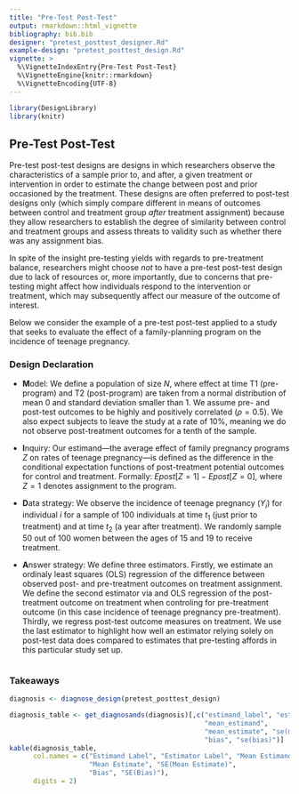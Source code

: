 ```yaml
---
title: "Pre-Test Post-Test"
output: rmarkdown::html_vignette
bibliography: bib.bib
designer: "pretest_posttest_designer.Rd"
example-design: "pretest_posttest_design.Rd"
vignette: >
  %\VignetteIndexEntry{Pre-Test Post-Test}
  %\VignetteEngine{knitr::rmarkdown}
  %\VignetteEncoding{UTF-8}
---
```



```r
library(DesignLibrary)
library(knitr)
```

## Pre-Test Post-Test

Pre-test post-test designs are designs in which researchers observe the characteristics of a sample prior to, and after, a given treatment or intervention in order to estimate the change between post and prior occasioned by the treatment. These designs are often preferred to post-test designs only (which simply compare different in means of outcomes between control and treatment group *after* treatment assignment) because they allow researchers to establish the degree of similarity between control and treatment groups and assess threats to validity such as whether there was any assignment bias.

In spite of the insight pre-testing yields with regards to pre-treatment balance, researchers might choose *not* to have a pre-test post-test design due to lack of resources or, more importantly, due to concerns that pre-testing might affect how individuals respond to the intervention or treatment, which may subsequently affect our measure of the outcome of interest.

Below we consider the example of a pre-test post-test applied to a study that seeks to evaluate the effect of a family-planning program on the incidence of teenage pregnancy.

### Design Declaration

  - **M**odel: We define a population of size $N$, where effect at time T1 (pre-program) and T2 (post-program) are taken from a normal distribution of mean 0 and standard deviation smaller than 1. We assume pre- and post-test outcomes to be highly and positively correlated ($\rho = 0.5$). We also expect subjects to leave the study at a rate of 10%, meaning we do not observe post-treatment outcomes for a tenth of the sample.
  
- **I**nquiry: Our estimand---the average effect of family pregnancy programs $Z$ on rates of teenage pregnancy---is defined as the difference in the conditional expectation functions of post-treatment potential outcomes for control and treatment. Formally: $E{post}[Z = 1] - E{post}[Z = 0]$, where $Z = 1$ denotes assignment to the program.

- **D**ata strategy: We observe the incidence of teenage pregnancy ($Y_i$) for individual $i$ for a sample of 100 individuals at time $t_1$ (just prior to treatment) and at time $t_2$ (a year after treatment). We randomly sample 50 out of 100 women between the ages of 15 and 19 to receive treatment.

- **A**nswer strategy: We define three estimators. Firstly, we estimate an ordinaly least squares (OLS) regression of the difference between observed post- and pre-treatment outcomes on treatment assignment. We define the second estimator via and OLS regression of the post-treatment outcome on treatment when controling for pre-treatment outcome (in this case incidence of teenage pregnancy pre-treatment). Thirdly, we regress post-test outcome measures on treatment. We use the last estimator to highlight how well an estimator relying solely on post-test data does compared to estimates that pre-testing affords in this particular study set up.

```r

```

### Takeaways

```r
diagnosis <- diagnose_design(pretest_posttest_design)
```

```r
diagnosis_table <- get_diagnosands(diagnosis)[,c("estimand_label", "estimator_label",
                                                 "mean_estimand",
                                                 "mean_estimate", "se(mean_estimate)",
                                                 "bias", "se(bias)")]
kable(diagnosis_table,
      col.names = c("Estimand Label", "Estimator Label", "Mean Estimand",
                    "Mean Estimate", "SE(Mean Estimate)",
                    "Bias", "SE(Bias)"),
      digits = 2)
```

<!-- By running the diagnosis on our design, we observe that although the first two estimates are similar in magnitude and both unbiased, our "Change score" estimator (our first inquiry) is less efficient than the "Condition on pretest" estimator (our second inquiry) because we essentially "lose" information by defining an estimator as a difference. -->

<!-- Our "Posttest only" estimator is slightly biased. -->

<!-- How well these designs do depends on sample size, attrition rate, and ATE. -->


